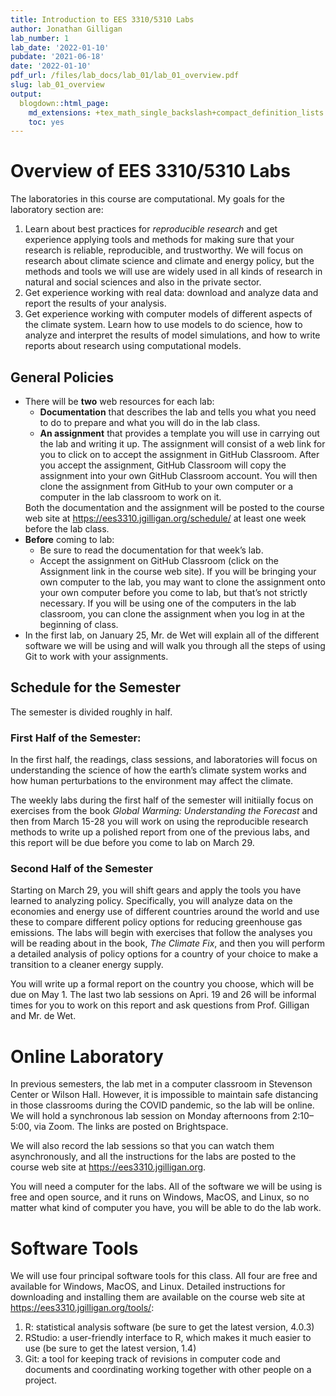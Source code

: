 ```yaml
---
title: Introduction to EES 3310/5310 Labs
author: Jonathan Gilligan
lab_number: 1
lab_date: '2022-01-10'
pubdate: '2021-06-18'
date: '2022-01-10'
pdf_url: /files/lab_docs/lab_01/lab_01_overview.pdf
slug: lab_01_overview
output:
  blogdown::html_page:
    md_extensions: +tex_math_single_backslash+compact_definition_lists
    toc: yes
---
```

# Overview of EES 3310/5310 Labs

The laboratories in this course are computational. My goals for the laboratory section are:

1. Learn about best practices for _reproducible research_ and get experience applying tools and methods for making 
   sure that your research is reliable, reproducible, and trustworthy.
   We will focus on research about climate science and climate and energy policy, but the methods and tools we will
   use are widely used in all kinds of research in natural and social sciences and also in the private sector.
2. Get experience working with real data: download and analyze data and report the results of your analysis.
3. Get experience working with computer models of different aspects of the climate system. Learn how to use models
   to do science, how to analyze and interpret the results of model simulations, and how to write reports about
   research using computational models.

## General Policies

* There will be **two** web resources for each lab: 
    * **Documentation** that describes the lab and tells you what you need to do to prepare and what you will do in the 
      lab class.
    * **An assignment** that provides a template you will use in carrying out the lab and writing it up. The assignment
      will consist of a web link for you to click on to accept the assignment in GitHub Classroom. After you accept
      the assignment, GitHub Classroom will copy the assignment into your own GitHub Classroom account.
      You will then clone the assignment from GitHub to your own computer or a computer in the lab classroom to work
      on it.

    Both the documentation and the assignment will be posted to the course web site at 
    <https://ees3310.jgilligan.org/schedule/> at least one week before the lab class.
* **Before** coming to lab:
    * Be sure to read the documentation for that week's lab.
    * Accept the assignment on GitHub Classroom (click on the Assignment link in the course web site). If you will be
      bringing your own computer to the lab, you may want to clone the assignment onto your own computer before you
      come to lab, but that's not strictly necessary. If you will be using one of the computers in the lab classroom,
      you can clone the assignment when you log in at the beginning of class.
      
* In the first lab, on January 25, Mr. de Wet will explain all of the different software we will be using and will
  walk you through all the steps of using Git to work with your assignments.
   
## Schedule for the Semester

The semester is divided roughly in half. 

### First Half of the Semester:

In the first half, the readings, class sessions, and laboratories will focus 
on understanding the science of how the earth's climate system works and how human perturbations to the environment may
affect the climate. 

The weekly labs during the first half of the semester will initiially focus on exercises from the book 
_Global Warming: Understanding the Forecast_ 
and then from March 15-28 you will work on using the reproducible research methods to write up a polished
report from one of the previous labs, and this report will be due before you come to lab on March 29.

### Second Half of the Semester

Starting on March 29, you will shift gears and apply the tools you have learned to analyzing policy. 
Specifically, you will analyze data on the economies and energy use of different countries around
the world and use these to compare different policy options for reducing greenhouse gas emissions. 
The labs will begin with exercises that follow the analyses you will be reading about in the book, _The Climate Fix_, and then 
you will perform a detailed analysis of policy options for a country of your choice to make a transition
to a cleaner energy supply.

You will write up a formal report on the country you choose, which will be due on May 1. The last two lab sessions on Apri. 19 and 26 
will be informal times for you to work on this report and ask questions from Prof. Gilligan and Mr. de Wet.

# Online Laboratory

In previous semesters, the lab met in a computer classroom in Stevenson Center or Wilson Hall. However, it is impossible to maintain 
safe distancing in those classrooms during the COVID pandemic, so the lab will be online. We will hold a synchronous lab session on 
Monday afternoons from 2:10--5:00, via Zoom. The links are posted on Brightspace. 

We will also record the lab sessions so that you can watch them asynchronously, and all the instructions for the labs are posted to the
course web site at <https://ees3310.jgilligan.org>.

You will need a computer for the labs. All of the software we will be using is free and open source, and it runs on Windows, MacOS, and Linux,
so no matter what kind of computer you have, you will be able to do the lab work.

# Software Tools

We will use four principal software tools for this class. All four are free and available for Windows, MacOS, and 
Linux. Detailed instructions for downloading and installing them are available on the course web site at
<https://ees3310.jgilligan.org/tools/>:

1. R: statistical analysis software (be sure to get the latest version, 4.0.3)
2. RStudio: a user-friendly interface to R, which makes it much easier to use (be sure to get the latest version, 1.4)
3. Git: a tool for keeping track of revisions in computer code and documents and coordinating working together with
   other people on a project.
